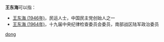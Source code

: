 '''王东海'''可以指：
* [[王东海_(1946年)|王东海 (1946年)]]，民运人士，中国民主党创始人之一
* [[王东海_(1964年)|王东海 (1964年)]]，十九届中央纪律检查委员会委员，南部战区陆军政治委员

{{disambig}}

[[Category:三字王姓人名消歧义|dong]]